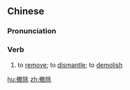==Chinese==
{{zh-forms}}

===Pronunciation===
{{zh-pron
|m=chèchú
|c=cit3 ceoi4
|mn=thiat-tî/thiat-tû
|cat=v
}}

===Verb===
{{zh-verb}}

# to [[remove]]; to [[dismantle]]; to [[demolish]]

[[hu:撤除]]
[[zh:撤除]]